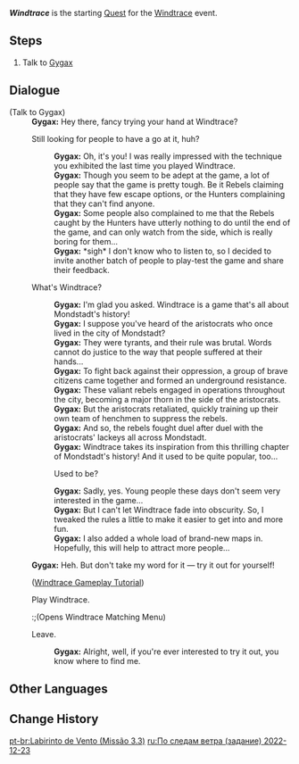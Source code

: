 {{About|Quest|the [[event]]|Windtrace}}
{{Quest Infobox
|id            = 70670
|title         = Windtrace
|image         = <!-- Event Quest Windtrace 2022-12-23.png -->
|type          = World
|region        = Mondstadt
|area          = Starfell Valley
|subarea       = Mondstadt City
|event_name    = Windtrace/2022-12-23
|event_label   = Windtrace
|requirement   = Reach [[Adventure Rank]] 20
|startLocation = [[Mondstadt City|Mondstadt]], [[Mondstadt]]
|rewards       = Mora*10,000;Adventurer's Experience*4
|otherRewards  = 
* Unlocks the [[Windtrace/2022-12-23|Windtrace]] event.
|characters    = Gygax; Paimon; Traveler
}}
'''''Windtrace''''' is the starting [[Quest]] for the [[Windtrace/2022-12-23|Windtrace]] event.

==Steps==
# Talk to [[Gygax]]
<!--
==Gameplay Notes==
-->
==Dialogue==
{{Quest Description|[[Gygax]] from Mondstadt seems to be busy with something...}}
{{Dialogue Start}}
;(Talk to Gygax)
:'''Gygax:''' Hey there, fancy trying your hand at Windtrace?
:{{DIcon}} Still looking for people to have a go at it, huh?
::'''Gygax:''' Oh, it's you! I was really impressed with the technique you exhibited the last time you played Windtrace.
::'''Gygax:''' Though you seem to be adept at the game, a lot of people say that the game is pretty tough. Be it Rebels claiming that they have few escape options, or the Hunters complaining that they can't find anyone.
::'''Gygax:''' Some people also complained to me that the Rebels caught by the Hunters have utterly nothing to do until the end of the game, and can only watch from the side, which is really boring for them...
::'''Gygax:''' *sigh* I don't know who to listen to, so I decided to invite another batch of people to play-test the game and share their feedback.
:{{DIcon}} What's Windtrace?
::'''Gygax:''' I'm glad you asked. Windtrace is a game that's all about Mondstadt's history!
::'''Gygax:''' I suppose you've heard of the aristocrats who once lived in the city of Mondstadt?
::'''Gygax:''' They were tyrants, and their rule was brutal. Words cannot do justice to the way that people suffered at their hands...
::'''Gygax:''' To fight back against their oppression, a group of brave citizens came together and formed an underground resistance.
::'''Gygax:''' These valiant rebels engaged in operations throughout the city, becoming a major thorn in the side of the aristocrats.
::'''Gygax:''' But the aristocrats retaliated, quickly training up their own team of henchmen to suppress the rebels.
::'''Gygax:''' And so, the rebels fought duel after duel with the aristocrats' lackeys all across Mondstadt.
::'''Gygax:''' Windtrace takes its inspiration from this thrilling chapter of Mondstadt's history! And it used to be quite popular, too...
::{{DIcon}} Used to be?
::'''Gygax:''' Sadly, yes. Young people these days don't seem very interested in the game...
::'''Gygax:''' But I can't let Windtrace fade into obscurity. So, I tweaked the rules a little to make it easier to get into and more fun.
::'''Gygax:''' I also added a whole load of brand-new maps in. Hopefully, this will help to attract more people...
:'''Gygax:''' Heh. But don't take my word for it &mdash; try it out for yourself!
:;([[Windtrace/2022-12-23#Tutorial|Windtrace Gameplay Tutorial]])
:{{DIcon}} Play Windtrace.
::;(Opens Windtrace Matching Menu)
:{{DIcon}} Leave.
::'''Gygax:''' Alright, well, if you're ever interested to try it out, you know where to find me.
{{Dialogue End}}

==Other Languages==
{{Other Languages|Transclude=Windtrace}}

==Change History==
{{Change History|3.3}}

[[pt-br:Labirinto de Vento (Missão 3.3)]]
[[ru:По следам ветра (задание) 2022-12-23]]